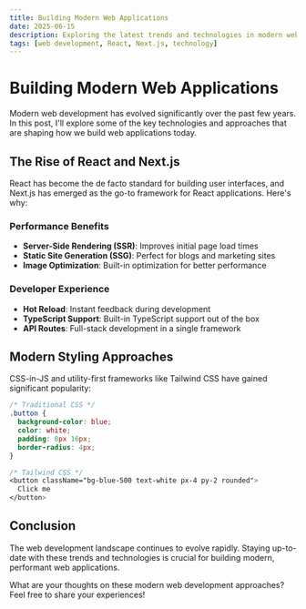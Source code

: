 ```yaml
---
title: Building Modern Web Applications
date: 2025-06-15
description: Exploring the latest trends and technologies in modern web development
tags: [web development, React, Next.js, technology]
---
```


# Building Modern Web Applications

Modern web development has evolved significantly over the past few years. In this post, I'll explore some of the key technologies and approaches that are shaping how we build web applications today.

## The Rise of React and Next.js

React has become the de facto standard for building user interfaces, and Next.js has emerged as the go-to framework for React applications. Here's why:

### Performance Benefits

- **Server-Side Rendering (SSR)**: Improves initial page load times
- **Static Site Generation (SSG)**: Perfect for blogs and marketing sites
- **Image Optimization**: Built-in optimization for better performance

### Developer Experience

- **Hot Reload**: Instant feedback during development
- **TypeScript Support**: Built-in TypeScript support out of the box
- **API Routes**: Full-stack development in a single framework

## Modern Styling Approaches

CSS-in-JS and utility-first frameworks like Tailwind CSS have gained significant popularity:

```css
/* Traditional CSS */
.button {
  background-color: blue;
  color: white;
  padding: 8px 16px;
  border-radius: 4px;
}

/* Tailwind CSS */
<button className="bg-blue-500 text-white px-4 py-2 rounded">
  Click me
</button>
```

## Conclusion

The web development landscape continues to evolve rapidly. Staying up-to-date with these trends and technologies is crucial for building modern, performant web applications.

What are your thoughts on these modern web development approaches? Feel free to share your experiences!
